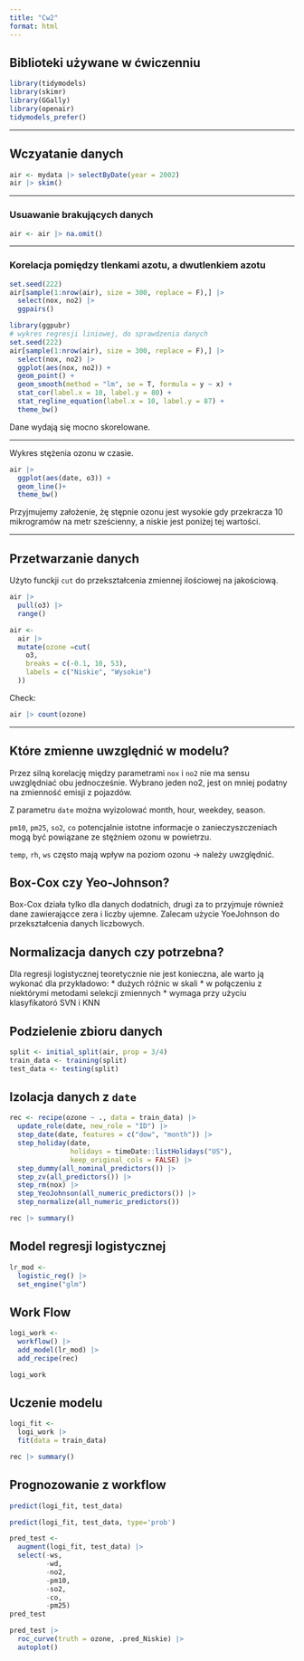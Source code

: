 ```yaml
---
title: "Cw2"
format: html
---
```


## Biblioteki używane w ćwiczenniu

```r
library(tidymodels) 
library(skimr) 
library(GGally) 
library(openair) 
tidymodels_prefer()
```

***

## Wczyatanie danych

```r
air <- mydata |> selectByDate(year = 2002)
air |> skim()
```

***

### Usuawanie brakujących danych

```r
air <- air |> na.omit()
```

***

### Korelacja pomiędzy tlenkami azotu, a dwutlenkiem azotu

```r
set.seed(222)
air[sample(1:nrow(air), size = 300, replace = F),] |> 
  select(nox, no2) |> 
  ggpairs()
```

```r
library(ggpubr)
# wykres regresji liniowej, do sprawdzenia danych 
set.seed(222)
air[sample(1:nrow(air), size = 300, replace = F),] |> 
  select(nox, no2) |> 
  ggplot(aes(nox, no2)) +
  geom_point() +
  geom_smooth(method = "lm", se = T, formula = y ~ x) + 
  stat_cor(label.x = 10, label.y = 80) + 
  stat_regline_equation(label.x = 10, label.y = 87) +
  theme_bw()
```

Dane wydają się mocno skorelowane.

***

Wykres stężenia ozonu w czasie.

```r
air |> 
  ggplot(aes(date, o3)) +
  geom_line()+
  theme_bw()
```

Przyjmujemy założenie, żę stępnie ozonu jest wysokie gdy przekracza 10 mikrogramów na metr sześcienny, a niskie jest poniżej tej wartości.

***

## Przetwarzanie danych

Użyto funckji `cut` do przekształcenia zmiennej ilościowej na jakościową.

```r
air |> 
  pull(o3) |> 
  range()
```
```r
air <- 
  air |> 
  mutate(ozone =cut(
    o3,
    breaks = c(-0.1, 10, 53),
    labels = c("Niskie", "Wysokie")
  ))
```

Check:
```r
air |> count(ozone)
```

***

## Które zmienne uwzględnić w modelu?

Przez silną korelację między parametrami `nox` i `no2` nie ma sensu uwzględniać obu jednocześnie. Wybrano jeden no2, jest on mniej podatny na zmienność emisji z pojazdów.

Z parametru `date` można wyizolować month, hour, weekdey, season.

`pm10`, `pm25`, `so2`, `co` potencjalnie istotne informacje o zanieczyszczeniach mogą być powiązane ze stężniem ozonu w powietrzu.

`temp`, `rh`, `ws` często mają wpływ na poziom ozonu -> należy uwzględnić.

## Box-Cox czy Yeo-Johnson?

Box-Cox działa tylko dla danych dodatnich, drugi za to przyjmuje również dane zawierającce zera i liczby ujemne. Zalecam użycie YoeJohnson do przekształcenia danych liczbowych.

## Normalizacja danych czy potrzebna?

Dla regresji logistycznej teoretycznie nie jest konieczna, ale warto ją wykonać dla przykładowo:
* dużych róźnic w skali
* w połączeniu z niektórymi metodami selekcji zmiennych
* wymaga przy użyciu klasyfikatoró SVN i KNN

## Podzielenie zbioru danych

```r
split <- initial_split(air, prop = 3/4)
train_data <- training(split)
test_data <- testing(split)
```

## Izolacja danych z `date`

```r
rec <- recipe(ozone ~ ., data = train_data) |>
  update_role(date, new_role = "ID") |>  
  step_date(date, features = c("dow", "month")) |>  
  step_holiday(date,
               holidays = timeDate::listHolidays("US"),  
               keep_original_cols = FALSE) |>
  step_dummy(all_nominal_predictors()) |>
  step_zv(all_predictors()) |> 
  step_rm(nox) |> 
  step_YeoJohnson(all_numeric_predictors()) |> 
  step_normalize(all_numeric_predictors())

rec |> summary()
```

## Model regresji logistycznej

```r
lr_mod <- 
  logistic_reg() |> 
  set_engine("glm")
```

## Work Flow

```r
logi_work <- 
  workflow() |> 
  add_model(lr_mod) |> 
  add_recipe(rec)

logi_work
```

## Uczenie modelu

```r
logi_fit <- 
  logi_work |> 
  fit(data = train_data)

rec |> summary()
```
## Prognozowanie z workflow

```r
predict(logi_fit, test_data)
```


```r
predict(logi_fit, test_data, type='prob')
```

```r
pred_test <- 
  augment(logi_fit, test_data) |> 
  select(-ws,
         -wd,
         -no2,
         -pm10,
         -so2,
         -co,
         -pm25)
pred_test
```

```r
pred_test |> 
  roc_curve(truth = ozone, .pred_Niskie) |> 
  autoplot()
```


